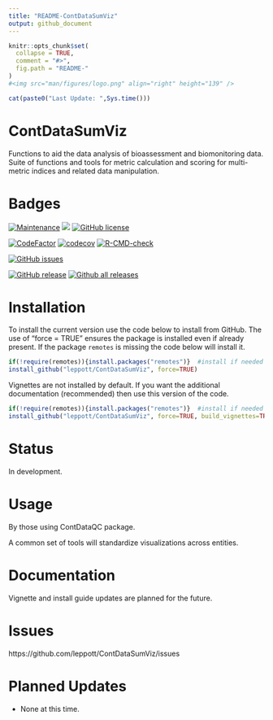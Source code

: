 ```yaml
---
title: "README-ContDataSumViz"
output: github_document
---
```


<!-- README.md is generated from README.Rmd. Please edit that file -->

```r
knitr::opts_chunk$set(
  collapse = TRUE,
  comment = "#>",
  fig.path = "README-"
)
#<img src="man/figures/logo.png" align="right" height="139" />
```

```r
cat(paste0("Last Update: ",Sys.time()))
```
# ContDataSumViz 
Functions to aid the data analysis of bioassessment and biomonitoring data.
Suite of functions and tools for metric calculation and scoring for multi-metric
indices and related data manipulation.

# Badges
[![Maintenance](https://img.shields.io/badge/Maintained%3F-yes-green.svg)](https://GitHub.com/leppott/ContDataSumViz/graphs/commit-activity)
[![](https://img.shields.io/badge/lifecycle-stable-green.svg)](https://www.tidyverse.org/lifecycle/#stable)
[![GitHub license](https://img.shields.io/github/license/leppott/ContDataSumViz.svg)](https://github.com/leppott/ContDataSumViz/blob/master/LICENSE)

[![CodeFactor](https://www.codefactor.io/repository/github/leppott/ContDataSumViz/badge)](https://www.codefactor.io/repository/github/leppott/ContDataSumViz)
[![codecov](https://codecov.io/gh/leppott/ContDataSumViz/branch/master/graph/badge.svg)](https://codecov.io/gh/leppott/ContDataSumViz)
[![R-CMD-check](https://github.com/leppott/ContDataSumViz/workflows/R-CMD-check/badge.svg)](https://github.com/leppott/ContDataSumViz/actions)

[![GitHub issues](https://img.shields.io/github/issues/leppott/ContDataSumViz.svg)](https://GitHub.com/leppott/ContDataSumViz/issues/)

[![GitHub release](https://img.shields.io/github/release/leppott/ContDataSumViz.svg)](https://GitHub.com/leppott/ContDataSumViz/releases/)
[![Github all releases](https://img.shields.io/github/downloads/leppott/ContDataSumViz/total.svg)](https://GitHub.com/leppott/ContDataSumViz/releases/)

# Installation
To install the current version use the code below to install from GitHub.  The
use of "force = TRUE" ensures the package is installed even if already present.
If the package `remotes` is missing the code below will install it.

```r
if(!require(remotes)){install.packages("remotes")}  #install if needed
install_github("leppott/ContDataSumViz", force=TRUE)
```

Vignettes are not installed by default.  If you want the additional 
documentation (recommended) then use this version of the code.

```r
if(!require(remotes)){install.packages("remotes")}  #install if needed
install_github("leppott/ContDataSumViz", force=TRUE, build_vignettes=TRUE)
```

# Status
In development. 

# Usage
By those using ContDataQC package.

A common set of tools will standardize visualizations across entities.  

# Documentation
Vignette and install guide updates are planned for the future.

# Issues
https://github.com/leppott/ContDataSumViz/issues

# Planned Updates

* None at this time.

